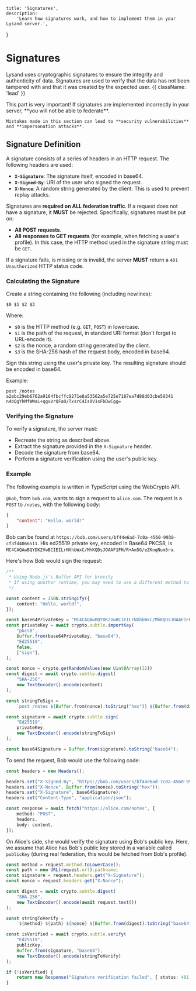     title: 'Signatures',
    description:
        'Learn how signatures work, and how to implement them in your Lysand server.',
}

# Signatures

Lysand uses cryptographic signatures to ensure the integrity and authenticity of data. Signatures are used to verify that the data has not been tampered with and that it was created by the expected user. {{ className: 'lead' }}

<Note>
    This part is very important! If signatures are implemented incorrectly in your server, **you will not be able to federate**.

    Mistakes made in this section can lead to **security vulnerabilities** and **impersonation attacks**.
</Note>

## Signature Definition

A signature consists of a series of headers in an HTTP request. The following headers are used:
- **`X-Signature`**: The signature itself, encoded in base64.
- **`X-Signed-By`**: URI of the user who signed the request.
- **`X-Nonce`**: A random string generated by the client. This is used to prevent replay attacks.

Signatures are **required on ALL federation traffic**. If a request does not have a signature, it **MUST** be rejected. Specifically, signatures must be put on:
- **All POST requests**.
- **All responses to GET requests** (for example, when fetching a user's profile). In this case, the HTTP method used in the signature string must be `GET`.

If a signature fails, is missing or is invalid, the server **MUST** return a `401 Unauthorized` HTTP status code.

### Calculating the Signature

Create a string containing the following (including newlines):
```
$0 $1 $2 $3
```

Where:
- `$0` is the HTTP method (e.g. `GET`, `POST`) in lowercase.
- `$1` is the path of the request, in standard URI format (don't forget to URL-encode it).
- `$2` is the nonce, a random string generated by the client.
- `$3` is the SHA-256 hash of the request body, encoded in base64.

Sign this string using the user's private key. The resulting signature should be encoded in base64.

Example:
```
post /notes a2ebc29eb6762a9164fbcffc9271e8a53562a5e725e7187ea7d88d03cbe59341 n4bQgYhMfWWaL+qgxVrQFaO/TxsrC4Is0V1sFbDwCgg=
```

### Verifying the Signature

To verify a signature, the server must:
- Recreate the string as described above.
- Extract the signature provided in the `X-Signature` header.
- Decode the signature from base64.
- Perform a signature verification using the user's public key.

### Example

The following example is written in TypeScript using the WebCrypto API.

`@bob`, from `bob.com`, wants to sign a request to `alice.com`. The request is a `POST` to `/notes`, with the following body:
```json
{
    "content": "Hello, world!"
}
```

Bob can be found at `https://bob.com/users/bf44e6ad-7c0a-4560-9938-cf3fd4066511`. His ed25519 private key, encoded in Base64 PKCS8, is `MC4CAQAwBQYDK2VwBCIEILrNXhbWxC/MhKQDsJOAAF1FH/R+Am5G/eZKnqNum5ro`.

Here's how Bob would sign the request:
```typescript
/**
 * Using Node.js's Buffer API for brevity
 * If using another runtime, you may need to use a different method to convert to/from Base64
 */

const content = JSON.stringify({
    content: "Hello, world!",
});

const base64PrivateKey = "MC4CAQAwBQYDK2VwBCIEILrNXhbWxC/MhKQDsJOAAF1FH/R+Am5G/eZKnqNum5ro";
const privateKey = await crypto.subtle.importKey(
    "pkcs8",
    Buffer.from(base64PrivateKey, "base64"),
    "Ed25519",
    false,
    ["sign"],
);

const nonce = crypto.getRandomValues(new Uint8Array(32))
const digest = await crypto.subtle.digest(
    "SHA-256",
    new TextEncoder().encode(content)
);

const stringToSign =
    `post /notes ${Buffer.from(nonce).toString("hex")} ${Buffer.from(digest).toString("base64")}`;

const signature = await crypto.subtle.sign(
    "Ed25519",
    privateKey,
    new TextEncoder().encode(stringToSign)
);

const base64Signature = Buffer.from(signature).toString("base64");
```

To send the request, Bob would use the following code:

```typescript
const headers = new Headers();

headers.set("X-Signed-By", "https://bob.com/users/bf44e6ad-7c0a-4560-9938-cf3fd4066511");
headers.set("X-Nonce", Buffer.from(nonce).toString("hex"));
headers.set("X-Signature", base64Signature);
headers.set("Content-Type", "application/json");

const response = await fetch("https://alice.com/notes", {
    method: "POST",
    headers,
    body: content,
});
```

On Alice's side, she would verify the signature using Bob's public key. Here, we assume that Alice has Bob's public key stored in a variable called `publicKey` (during real federation, this would be fetched from Bob's profile).

```typescript
const method = request.method.toLowerCase();
const path = new URL(request.url).pathname;
const signature = request.headers.get("X-Signature");
const nonce = request.headers.get("X-Nonce");

const digest = await crypto.subtle.digest(
    "SHA-256",
    new TextEncoder().encode(await request.text())
);

const stringToVerify =
    `${method} ${path} ${nonce} ${Buffer.from(digest).toString("base64")}`;

const isVerified = await crypto.subtle.verify(
    "Ed25519",
    publicKey,
    Buffer.from(signature, "base64"),
    new TextEncoder().encode(stringToVerify)
);

if (!isVerified) {
    return new Response("Signature verification failed", { status: 401 });
}
```